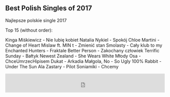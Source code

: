 ## Best Polish Singles of 2017

Najlepsze polskie single 2017

Top 15 (without order):

Kinga Miśkiewicz - Nie lubię kobiet
Natalia Nykiel - Spokój
Chloe Martini - Change of Heart
Mislaw ft. MIN t - Zmienić stan
Smolasty - Cały klub to my
Enchanted Hunters - Fraktale
Better Person - Zakochany człowiek
Terrific Sunday - Bałtyk
Newest Zealand - She Wears White
Młody Osa - ChceUmrzecHipisem
Dukat - Arkadia
Małgola, No - So Ugly
100% Rabbit - Under The Sun
Ala Zastary - Pilot
Soniamiki - Chcemy

<iframe width="100%" height="60" src="https://player-widget.mixcloud.com/widget/iframe/?hide_cover=1&mini=1&light=1&feed=%2Fkrzysztof-ciach%2Fpolonez-09-01-2017r-najlepsze-single-2017-radio-luz-916fm%2F" frameborder="0" ></iframe>
